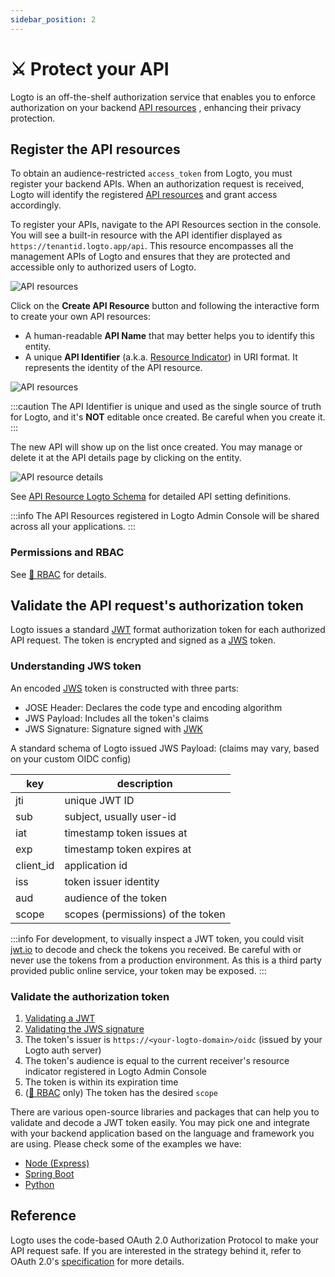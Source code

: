 ```yaml
---
sidebar_position: 2
---
```


# ⚔️ Protect your API

Logto is an off-the-shelf authorization service that enables you to enforce authorization on your backend [API resources](../../references/resources/README.md) , enhancing their privacy protection.

## Register the API resources

To obtain an audience-restricted `access_token` from Logto, you must register your backend APIs. When an authorization request is received, Logto will identify the registered [API resources](../../references/resources/README.md) and grant access accordingly.

To register your APIs, navigate to the API Resources section in the console. You will see a built-in resource with the API identifier displayed as `https://tenantid.logto.app/api`. This resource encompasses all the management APIs of Logto and ensures that they are protected and accessible only to authorized users of Logto.

![API resources](./assets/api-resources.png)

Click on the **Create API Resource** button and following the interactive form to create your own API resources:

- A human-readable **API Name** that may better helps you to identify this entity.
- A unique **API Identifier** (a.k.a. [Resource Indicator](../../references/resources/README.md#resource-indicator)) in URI format. It represents the identity of the API resource.

![API resources](./assets/create-api-resource.png)

:::caution
The API Identifier is unique and used as the single source of truth for Logto, and it's **NOT** editable once created. Be careful when you create it.
:::

The new API will show up on the list once created. You may manage or delete it at the API details page by clicking on the entity.

![API resource details](./assets/api-resource-details.png)

See [API Resource Logto Schema](../../references/resources/README.md#logto-api-resource-schema) for detailed API setting definitions.

:::info
The API Resources registered in Logto Admin Console will be shared across all your applications.
:::

### Permissions and RBAC

See [🔐 RBAC](/docs/recipes/rbac) for details.

## Validate the API request's authorization token

Logto issues a standard [JWT](https://datatracker.ietf.org/doc/html/rfc7519) format authorization token for each authorized API request. The token is encrypted and signed as a [JWS](https://datatracker.ietf.org/doc/html/rfc7515) token.

### Understanding JWS token

An encoded [JWS](https://datatracker.ietf.org/doc/html/rfc7515) token is constructed with three parts:

- JOSE Header: Declares the code type and encoding algorithm
- JWS Payload: Includes all the token's claims
- JWS Signature: Signature signed with [JWK](https://datatracker.ietf.org/doc/html/rfc7517)

A standard schema of Logto issued JWS Payload: (claims may vary, based on your custom OIDC config)

| key       | description                       |
| --------- | --------------------------------- |
| jti       | unique JWT ID                     |
| sub       | subject, usually user-id          |
| iat       | timestamp token issues at         |
| exp       | timestamp token expires at        |
| client_id | application id                    |
| iss       | token issuer identity             |
| aud       | audience of the token             |
| scope     | scopes (permissions) of the token |

:::info
For development, to visually inspect a JWT token, you could visit [jwt.io](https://jwt.io/) to decode and check the tokens you received. Be careful with or never use the tokens from a production environment. As this is a third party provided public online service, your token may be exposed.
:::

### Validate the authorization token

1. [Validating a JWT](https://datatracker.ietf.org/doc/html/rfc7519#section-7.2)
2. [Validating the JWS signature](https://datatracker.ietf.org/doc/html/rfc7515#section-5.2)
3. The token's issuer is `https://<your-logto-domain>/oidc` (issued by your Logto auth server)
4. The token's audience is equal to the current receiver's resource indicator registered in Logto Admin Console
5. The token is within its expiration time
6. ([🔐 RBAC](/docs/recipes/rbac/) only) The token has the desired `scope`

There are various open-source libraries and packages that can help you to validate and decode a JWT token easily. You may pick one and integrate with your backend application based on the language and framework you are using. Please check some of the examples we have:

- [Node (Express)](./node)
- [Spring Boot](./spring-boot)
- [Python](./python)

## Reference

Logto uses the code-based OAuth 2.0 Authorization Protocol to make your API request safe. If you are interested in the strategy behind it, refer to OAuth 2.0's [specification](https://datatracker.ietf.org/doc/html/rfc6749#section-1.3.1) for more details.
